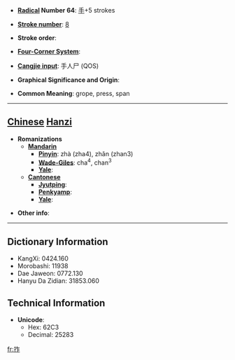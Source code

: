 * '''[[Wiktionary:Chinese radical index| Radical]] Number 64''': [[Wiktionary:Chinese radical index 手|手]]+5 strokes

* '''[[Wiktionary:Chinese total strokes index|Stroke number]]''': [[Wiktionary:Chinese total strokes index 8|8]]

* '''Stroke order''': 

* '''[[Wiktionary:Chinese four corner index|Four-Corner System]]''': 

* '''[[Wiktionary:Chinese Cangjie index|Cangjie input]]''': 手人尸 (QOS)

* '''Graphical Significance and Origin''': 

* '''Common Meaning''': grope, press, span

----

== [[Chinese]] [[Hanzi]] ==

* '''Romanizations'''
** '''[[Mandarin]]'''
*** '''[[Pinyin]]''': zhà (zha4), zhǎn (zhan3)
*** '''[[Wade-Giles]]''': cha<sup>4</sup>, chan<sup>3</sup>
*** '''[[Yale]]''': 
** '''[[Cantonese]]'''
*** '''[[Jyutping]]''':
*** '''[[Penkyamp]]''': 
*** '''[[Yale]]''': 

* '''Other info''': 

----

== Dictionary Information ==

* KangXi: 0424.160
* Morobashi: 11938
* Dae Jaweon: 0772.130
* Hanyu Da Zidian: 31853.060

== Technical Information ==

* '''Unicode''':
** Hex: 62C3
** Decimal: 25283

[[fr:拃]]